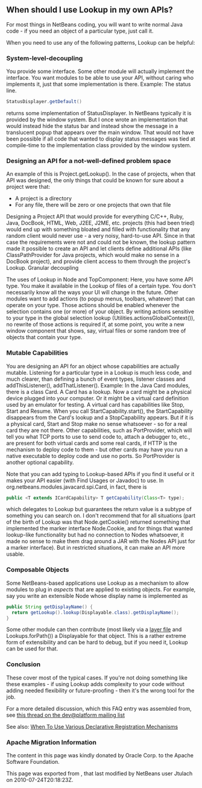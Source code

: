 <!--

    Licensed to the Apache Software Foundation (ASF) under one
    or more contributor license agreements.  See the NOTICE file
    distributed with this work for additional information
    regarding copyright ownership.  The ASF licenses this file
    to you under the Apache License, Version 2.0 (the
    "License"); you may not use this file except in compliance
    with the License.  You may obtain a copy of the License at

      http://www.apache.org/licenses/LICENSE-2.0

    Unless required by applicable law or agreed to in writing,
    software distributed under the License is distributed on an
    "AS IS" BASIS, WITHOUT WARRANTIES OR CONDITIONS OF ANY
    KIND, either express or implied.  See the License for the
    specific language governing permissions and limitations
    under the License.

-->

==When should I use Lookup in my own APIs?==

For most things in NetBeans coding, you will want to write normal Java code - if you need an object of a particular type, just call it.

When you need to use any of the following patterns, Lookup can be helpful:

===System-level-decoupling===

You provide some interface. Some other module will actually implement the interface. You want modules to be able to use your API, without caring who implements it, just that some implementation is there. Example: The status line.
<source lang="java">
StatusDisplayer.getDefault()
</source>

returns some implementation of StatusDisplayer. In NetBeans typically it is provided by the window system. But I once wrote an implementation that would instead hide the status bar and instead show the message in a translucent popup that appears over the main window. That would not have been possible if all code that wanted to display status messages was tied at compile-time to the implementation class provided by the window system.

===Designing an API for a not-well-defined problem space===
An example of this is Project.getLookup(). In the case of projects, when that API was designed, the only things that could be known for sure about a project were that:

* A project is a directory
* For any file, there will be zero or one projects that own that file 

Designing a Project API that would provide for everything C/C++, Ruby, Java, DocBook, HTML, Web, J2EE, J2ME, etc. projects (this had been tried) would end up with something bloated and filled with functionality that any random client would never use - a very noisy, hard-to-use API. Since in that case the requirements were not and could not be known, the lookup pattern made it possible to create an API and let clients define additional APIs (like ClassPathProvider for Java projects, which would make no sense in a DocBook project), and provide client access to them through the project's Lookup.
Granular decoupling

The uses of Lookup in Node and TopComponent: Here, you have some API type. You make it available in the Lookup of files of a certain type. You don't necessarily know all the ways your UI will change in the future. Other modules want to add actions (to popup menus, toolbars, whatever) that can operate on your type. Those actions should be enabled whenever the selection contains one (or more) of your object. By writing actions sensitive to your type in the global selection lookup (Utilities.actionsGlobalContext()), no rewrite of those actions is required if, at some point, you write a new window component that shows, say, virtual files or some random tree of objects that contain your type.

===Mutable Capabilities===
You are designing an API for an object whose capabilities are actually mutable. Listening for a particular type in a Lookup is much less code, and much clearer, than defining a bunch of event types, listener classes and addThisListener(), addThatListener(). Example: In the Java Card modules, there is a class Card. A Card has a lookup. Now a card might be a physical device plugged into your computer. Or it might be a virtual card definition used by an emulator for testing. A virtual card has capabilities like Stop, Start and Resume. When you call StartCapability.start(), the StartCapability disappears from the Card's lookup and a StopCapability appears. But if it is a physical card, Start and Stop make no sense whatsoever - so for a real card they are not there. Other capabilities, such as PortProvider, which will tell you what TCP ports to use to send code to, attach a debugger to, etc., are present for both virtual cards and some real cards, if HTTP is the mechanism to deploy code to them - but other cards may have you run a native executable to deploy code and use no ports. So PortProvider is another optional capability.

Note that you can add typing to Lookup-based APIs if you find it useful or it makes your API easier (with Find Usages or Javadoc) to use. In org.netbeans.modules.javacard.spi.Card, in fact, there is

<source lang="java">
public <T extends ICardCapability> T getCapability(Class<T> type);
</source>

which delegates to Lookup but guarantees the return value is a subtype of something you can search on. I don't recommend that for all situations (part of the birth of Lookup was that Node.getCookie() returned something that implemented the marker interface Node.Cookie, and for things that wanted lookup-like functionality but had no connection to Nodes whatsoever, it made no sense to make them drag around a JAR with the Nodes API just for a marker interface). But in restricted situations, it can make an API more usable.

===Composable Objects===
Some NetBeans-based applications use Lookup as a mechanism to allow modules to plug in ''aspects'' that are applied to existing objects.  For example, say you write an extensible Node whose display name is implemented as
<source lang="java">
public String getDisplayName() {
  return getLookup().lookup(Displayable.class).getDisplayName();
}
</source>
Some other module can then contribute (most likely via a [[DevFaqModulesLayerFile| layer file]] and Lookups.forPath()) a Displayable for that object.  This is a rather extreme form of extensibility and can be hard to debug, but if you need it, Lookup can be used for that.

===Conclusion===
These cover most of the typical cases. If you're not doing something like these examples - if using Lookup adds complexity to your code without adding needed flexibility or future-proofing - then it's the wrong tool for the job.

For a more detailed discussion, which this FAQ entry was assembled from, see [http://netbeans.org/projects/platform/lists/dev/archive/2010-01/message/315 this thread on the dev@platform mailing list]

See also: [[DevFaqWhenToUseWhatRegistrationMethod| When To Use Various Declarative Registration Mechanisms]]

===Apache Migration Information===

The content in this page was kindly donated by Oracle Corp. to the
Apache Software Foundation.

This page was exported from , 
that last modified by NetBeans user Jtulach 
on 2010-07-24T20:18:23Z.

